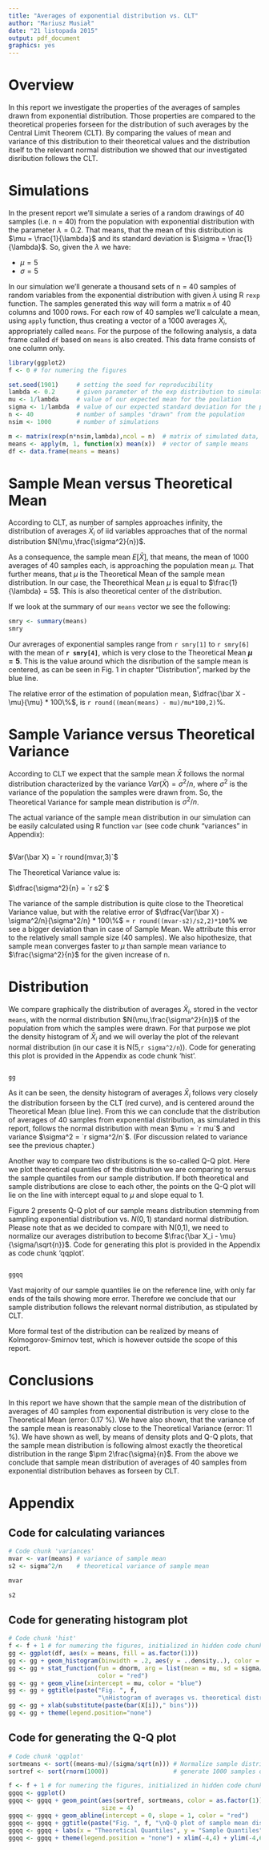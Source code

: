 ```yaml
---
title: "Averages of exponential distribution vs. CLT"
author: "Mariusz Musiał"
date: "21 listopada 2015"
output: pdf_document
graphics: yes
---
```


# Overview

In this report we investigate the properties of the averages of samples drawn from exponential distribution. Those properties are compared to the theoretical properies forseen for the distribution of such averages by the Central Limit Theorem (CLT). By comparing the values of mean and variance of this distribution to their theoretical values and the distribution itself to the relevant normal distribution we showed that our investigated disribution follows the CLT.

# Simulations

In the present report we'll simulate a series of a random drawings of 40 samples (i.e. n = 40) from the population with exponential distribution with the parameter $\lambda = 0.2$. That means, that the mean of this distribution is $\mu = \frac{1}{\lambda}$ and its standard deviation is $\sigma = \frac{1}{\lambda}$. So, given the $\lambda$ we have:

- $\mu = 5$
- $\sigma = 5$

In our simulation we'll generate a thousand sets of n = 40 samples of random variables from the exponential distribution with given $\lambda$ using R `rexp` function. The samples generated this way will form a matrix `m` of 40 columns and 1000 rows. For each row of 40 samples we'll calculate a mean, using `apply` function, thus creating a vector of a 1000 averages $\bar X_i$, appropriately called `means`. For the purpose of the following analysis, a data frame called `df` based on `means` is also created. This data frame consists of one column only.

```r
library(ggplot2)
f <- 0 # for numering the figures
```

```r
set.seed(1901)     # setting the seed for reproducibility
lambda <- 0.2      # given parameter of the exp distribution to simulate
mu <- 1/lambda     # value of our expected mean for the poulation
sigma <- 1/lambda  # value of our expected standard deviation for the population
n <- 40            # number of samples "drawn" from the population
nsim <- 1000       # number of simulations

m <- matrix(rexp(n*nsim,lambda),ncol = n)  # matrix of simulated data, 1000 x 40
means <- apply(m, 1, function(x) mean(x))  # vector of sample means
df <- data.frame(means = means)
```

# Sample Mean versus Theoretical Mean

According to CLT, as number of samples approaches infinity, the distribution of averages $\bar X_i$ of iid variables approaches that of the normal distribution $N(\mu,\frac{\sigma^2}{n})$.

As a consequence, the sample mean $E[\bar X]$, that means, the mean of 1000 averages of 40 samples each, is approaching the population mean $\mu$. That further means, that $\mu$ is the Theoretical Mean of the sample mean distribution. In our case, the Theorethical Mean $\mu$ is equal to $\frac{1}{\lambda} = 5$. This is also theoretical center of the distribution.

If we look at the summary of our `means` vector we see the following:

```r
smry <- summary(means)
smry
```

Our avrerages of exponential samples range from `r smry[1]` to `r smry[6]` with the mean of **`r smry[4]`**, which is very close to the Theoretical Mean **$\mu = 5$**. This is the value around which the disribution of the sample mean is centered, as can be seen in Fig. 1 in chapter "Distribution", marked by the blue line.

The relative error of the estimation of population mean, $\dfrac{\bar X - \mu}{\mu} * 100\%$, is `r round((mean(means) - mu)/mu*100,2)`%.


# Sample Variance versus Theoretical Variance

According to CLT we expect that the sample mean $\bar X$ follows the normal distribution characterized by the variance $Var(\bar X) = \sigma^2/n$, where $\sigma^2$ is the variance of the population the samples were drawn from. So, the Theoretical Variance for sample mean distribution is $\sigma^2/n$.

The actual variance of the sample mean distribution in our simulation can be easily calculated using R function `var` (see code chunk "variances" in Appendix):

```r
```

$Var(\bar X) = `r round(mvar,3)`$

The Theoretical Variance value is:

$\dfrac{\sigma^2}{n} = `r s2`$

The variance of the sample distribution is quite close to the Theoretical Variance value, but with the relative error of $\dfrac{Var(\bar X) - \sigma^2/n}{\sigma^2/n} * 100\%$ = `r round((mvar-s2)/s2,2)*100`% we see a bigger deviation than in case of Sample Mean. We attribute this error to the relatively small sample size (40 samples). We also hipothesize, that sample mean converges faster to $\mu$ than sample mean variance to $\frac{\sigma^2}{n}$ for the given increase of n.

# Distribution

We compare graphically the distribution of averages $\bar X_i$, stored in the vector `means`, with the normal distribution $N(\mu,\frac{\sigma^2}{n})$ of the population from which the samples were drawn. For that purpose we plot the density histogram of $\bar X_i$ and we will overlay the plot of the relevant normal distribution (in our case it is N(5,`r sigma^2/n`)). Code for generating this plot is provided in the Appendix as code chunk 'hist'.

```r
```

```r
gg
```

As it can be seen, the density histogram of averages $\bar X_i$ follows very closely the distribution forseen by the CLT (red curve), and is centered around the Theoretical Mean (blue line). From this we can conclude that the distribution of averages of 40 samples from exponential distribution, as simulated in this report, follows the normal distribution with mean $\mu = `r mu`$ and variance $\sigma^2 = `r sigma^2/n`$. (For discussion related to variance see the previous chapter.)

Another way to compare two distributions is the so-called Q-Q plot. Here we plot theoretical quantiles of the distribution we are comparing to versus the sample quantiles from our sample distribution. If both theoretical and sample distributions are close to each other, the points on the Q-Q plot will lie on the line with intercept equal to $\mu$ and slope equal to 1.

Figure 2 presents Q-Q plot of our sample means distribution stemming from sampling exponential distribution vs. $N(0,1)$ standard normal distribution. Please note that as we decided to compare with N(0,1), we need to normalize our averages distribution to become $\frac{\bar X_i - \mu}{\sigma/\sqrt{n}}$. Code for generating this plot is provided in the Appendix as code chunk 'qqplot'.

```r
```

```r
ggqq
```


Vast majority of our sample quantiles lie on the reference line, with only far ends of the  tails showing more error. Therefore we conclude that our sample distribution follows the relevant normal distribution, as stipulated by CLT.

More formal test of the distribution can be realized by means of Kolmogorov-Smirnov test, which is however outside the scope of this report.

# Conclusions

In this report we have shown that the sample mean of the distribution of averages of 40 samples from exponential distribution is very close to the Theoretical Mean (error: 0.17 %). We have also shown, that the variance of the sample mean is reasonably close to the Theoretical Variance (error: 11 %). We have shown as well, by means of density plots and Q-Q plots, that the sample mean distribution is following almost exactly the theoretical distribution in the range $\pm 2\frac{\sigma}{n}$. From the above we conclude that sample mean distribution of averages of 40 samples from exponential distribution behaves as forseen by CLT.

\newpage

# Appendix

## Code for calculating variances

```r
# Code chunk 'variances'
mvar <- var(means) # variance of sample mean
s2 <- sigma^2/n    # theoretical variance of sample mean
```

```r
mvar
```

```r
s2
```

## Code for generating histogram plot

```r
# Code chunk 'hist'
f <- f + 1 # for numering the figures, initialized in hidden code chunk
gg <- ggplot(df, aes(x = means, fill = as.factor(1)))
gg <- gg + geom_histogram(binwidth = .2, aes(y = ..density..), color = "black")
gg <- gg + stat_function(fun = dnorm, arg = list(mean = mu, sd = sigma/sqrt(n)), size = 1,
                         color = "red")
gg <- gg + geom_vline(xintercept = mu, color = "blue")
gg <- gg + ggtitle(paste("Fig. ", f,
                         "\nHistogram of averages vs. theoretical distribution"))
gg <- gg + xlab(substitute(paste(bar(X[i])," bins")))
gg <- gg + theme(legend.position="none")
```

## Code for generating the Q-Q plot

```r
# Code chunk 'qqplot'
sortmeans <- sort((means-mu)/(sigma/sqrt(n))) # Normalize sample distribution
sortref <- sort(rnorm(1000))                  # generate 1000 samples of N(0,1)

f <- f + 1 # for numering the figures, initialized in hidden code chunk
ggqq <- ggplot()
ggqq <- ggqq + geom_point(aes(sortref, sortmeans, color = as.factor(1)), alpha = .5,
                          size = 4)
ggqq <- ggqq + geom_abline(intercept = 0, slope = 1, color = "red")
ggqq <- ggqq + ggtitle(paste("Fig. ", f, "\nQ-Q plot of sample mean distribution"))
ggqq <- ggqq + labs(x = "Theoretical Quantiles", y = "Sample Quantiles")
ggqq <- ggqq + theme(legend.position = "none") + xlim(-4,4) + ylim(-4,6)
```
